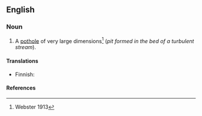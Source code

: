 ==English==

===Noun===
{{en-noun|sg=[[giant]] [[kettle]]}}

# A [[pothole]] of very large dimensions<ref>Webster 1913</ref> (''pit formed in the bed of a turbulent stream'').

====Translations====
{{trans-top|pothole}}
*Finnish: {{t|fi|hiidenkirnu}}
{{trans-mid}}
{{trans-bottom}}

====References====
<div class="references-small"><references/></div>